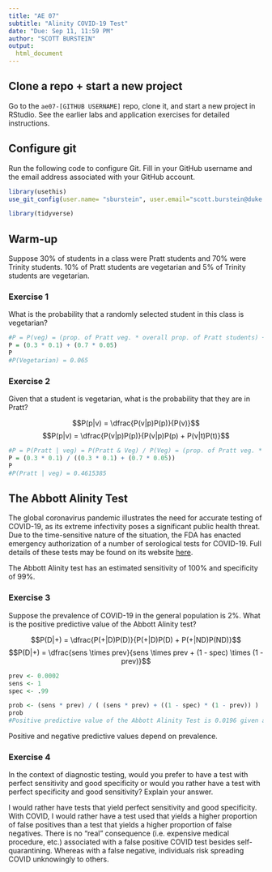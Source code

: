 ```yaml
---
title: "AE 07"
subtitle: "Alinity COVID-19 Test"
date: "Due: Sep 11, 11:59 PM"
author: "SCOTT BURSTEIN"
output: 
  html_document
---
```


## Clone a repo + start a new project

Go to the `ae07-[GITHUB USERNAME]` repo, clone it, and start a new project in 
RStudio. See the earlier labs and application exercises for detailed instructions.

## Configure git

Run the following code to configure Git. Fill in your GitHub username and the 
email address associated with your GitHub account. 

```r
library(usethis)
use_git_config(user.name= "sburstein", user.email="scott.burstein@duke.edu")
```

```r
library(tidyverse)
```

## Warm-up

Suppose 30% of students in a class were Pratt students and 70% were 
Trinity students. 10% of Pratt students are vegetarian and 5% of Trinity students are 
vegetarian. 

### Exercise 1

What is the probability that a randomly selected student in this class is 
vegetarian?

```r
#P = P(veg) = (prop. of Pratt veg. * overall prop. of Pratt students) + (prop. of Trinity veg. * overall prop. of Trinity students)
P = (0.3 * 0.1) + (0.7 * 0.05)
P
#P(Vegetarian) = 0.065
```

### Exercise 2

Given that a student is vegetarian, what is the probability that they are in 
Pratt?

$$P(p|v) = \dfrac{P(v|p)P(p)}{P(v)}$$
$$P(p|v) = \dfrac{P(v|p)P(p)}{P(v|p)P(p) + P(v|t)P(t)}$$

```r
#P = P(Pratt | veg) = P(Pratt & Veg) / P(Veg) = (prop. of Pratt veg. * overall prop. of Pratt students) / P(Vegetarian)
P = (0.3 * 0.1) / ((0.3 * 0.1) + (0.7 * 0.05))
P
#P(Pratt | veg) = 0.4615385
```

## The Abbott Alinity Test

The global coronavirus pandemic illustrates the need for accurate testing of 
COVID-19, as its extreme infectivity poses a significant public health threat. 
Due to the time-sensitive nature of the situation, the FDA has enacted emergency 
authorization of a number of serological tests for COVID-19. Full details of 
these tests may be found on its website 
[here](https://www.fda.gov/medical-devices/coronavirus-disease-2019-covid-19-emergency-use-authorizations-medical-devices/eua-authorized-serology-test-performance).

The Abbott Alinity test has an estimated sensitivity of 100% and specificity of 
99%. 

### Exercise 3

Suppose the prevalence of COVID-19 in the general population is 2%. What is 
the positive predictive value of the Abbott Alinity test?

$$P(D|+) = \dfrac{P(+|D)P(D)}{P(+|D)P(D) + P(+|ND)P(ND)}$$
$$P(D|+) = \dfrac{sens \times prev}{sens \times prev + (1 - spec) \times (1 - prev)}$$

```r
prev <- 0.0002
sens <- 1
spec <- .99

prob <- (sens * prev) / ( (sens * prev) + ((1 - spec) * (1 - prev)) )
prob
#Positive predictive value of the Abbott Alinity Test is 0.0196 given a COVID pop. prevalence of 2%
```

Positive and negative predictive values depend on prevalence.

### Exercise 4

In the context of diagnostic testing, would you prefer to have a test with perfect 
sensitivity and good specificity or would you rather have a test with perfect 
specificity and good sensitivity? Explain your answer.

I would rather have tests that yield perfect sensitivity and good specificity. With COVID, I would rather have a test used that yields a higher proportion of false positives than a test that yields a higher proportion of false negatives. There is no "real" consequence (i.e. expensive medical procedure, etc.) associated with a false positive COVID test besides self-quarantining. Whereas with a false negative, individuals risk spreading COVID unknowingly to others.